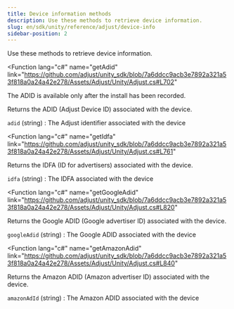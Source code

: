 ```yaml
---
title: Device information methods
description: Use these methods to retrieve device information.
slug: en/sdk/unity/reference/adjust/device-info
sidebar-position: 2
---
```


Use these methods to retrieve device information.

<Function
  lang="c#"
  name="getAdid"
  link="https://github.com/adjust/unity_sdk/blob/7a6ddcc9acb3e7892a321a53f818a0a24a42e278/Assets/Adjust/Unity/Adjust.cs#L702"
>

<Callout type="note">

The ADID is available only after the install has been recorded.

</Callout>

Returns the <Abbr>ADID (Adjust Device ID)</Abbr> associated with the device.

<slot slot="snippet">


<GetAdid />

</slot>

<slot slot="returns">

`adid` (string)
: The Adjust identifier associated with the device

</slot>

</Function>

<Function
  lang="c#"
  name="getIdfa"
  link="https://github.com/adjust/unity_sdk/blob/7a6ddcc9acb3e7892a321a53f818a0a24a42e278/Assets/Adjust/Unity/Adjust.cs#L761"
>

Returns the <Abbr>IDFA (ID for advertisers)</Abbr> associated with the device.

<slot slot="snippet">


<GetIdfa />

</slot>

<slot slot="returns">

`idfa` (string)
: The IDFA associated with the device

</slot>

</Function>

<Function
  lang="c#"
  name="getGoogleAdid"
  link="https://github.com/adjust/unity_sdk/blob/7a6ddcc9acb3e7892a321a53f818a0a24a42e278/Assets/Adjust/Unity/Adjust.cs#L820"
>

Returns the <Abbr>Google ADID (Google advertiser ID)</Abbr> associated with the device.

<slot slot="snippet">


<GetGoogleAdid />

</slot>

<slot slot="returns">

`googleAdid` (string)
: The Google ADID associated with the device

</slot>

</Function>

<Function
  lang="c#"
  name="getAmazonAdid"
  link="https://github.com/adjust/unity_sdk/blob/7a6ddcc9acb3e7892a321a53f818a0a24a42e278/Assets/Adjust/Unity/Adjust.cs#L840"
>

Returns the <Abbr>Amazon ADID (Amazon advertiser ID)</Abbr> associated with the device.

<slot slot="snippet">


<GetAmazonAdid />

</slot>

<slot slot="returns">

`amazonAdId` (string)
: The Amazon ADID associated with the device

</slot>

</Function>
